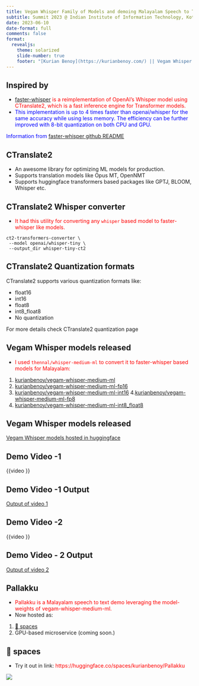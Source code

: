 ```yaml
---
title: Vegam Whisper Family of Models and demoing Malayalam Speech to Text
subtitle: Summit 2023 @ Indian Institute of Information Technology, Kottayam (IIIT-K)
date: 2023-06-10
date-format: full
comments: false
format:
  revealjs:
    theme: solarized
    slide-number: true
    footer: "[Kurian Benoy](https://kurianbenoy.com/) || Vegam Whisper Family of Models and demoing Malayalam Speech to Text"
---
```


## Inspired by

::: {.incremental}
- <span style="color:red">[faster-whisper](https://github.com/guillaumekln/faster-whisper) is a reimplementation of OpenAI's Whisper model using CTranslate2, which is a fast inference engine for Transformer models.</span>
- <span style="color:blue">This implementation is up to 4 times faster than openai/whisper for the same accuracy while using less memory. The efficiency can be further improved with 8-bit quantization on both CPU and GPU.</span>
:::

::: aside
<span style="color:blue">Information from [faster-whisper github README](https://github.com/guillaumekln/faster-whisper)</span>
:::

## CTranslate2

- An awesome library for optimizing ML models for production.
- Supports translation models like Opus MT, OpenNMT
- Supports huggingface transformers based packages like GPTJ, BLOOM, Whisper etc.

## CTranslate2 Whisper converter

- <span style="color:red">It had this utility for converting any `whisper` based model to faster-whisper like models.</span>

```shell
ct2-transformers-converter \
 --model openai/whisper-tiny \
 --output_dir whisper-tiny-ct2
```

<!-- ## Malayalam ASR Benchmarking

- <span style="color:red">To test whether 10% WER was possible in available academic datasets.</span>

**Datasets**

- <span style="color:blue">Common Voice 11 malayalam subset</span>
- <span style="color:blue">SMC Malayalam Speech Corpus</span>

## Results on benechmarking in Common Voice dataset

![Output from benchmarking tool](https://user-images.githubusercontent.com/24592806/230587218-96f1c95b-abaf-4c09-866c-0538d7105239.png)

##

{{< tweet kavya_manohar 1633755478818959372 >}}

## Results on benechmarking in Malayalam Speech Corpus dataset

![Output from benchmarking tool](https://user-images.githubusercontent.com/24592806/230657721-4e98b75b-4641-4047-8d51-5bd098b76fc8.png) -->

## CTranslate2 Quantization formats

CTranslate2 supports various quantization formats like:

- float16
- int16
- float8
- int8_float8
- No quantization

::: aside
For more details check CTranslate2 quantization page
:::

## Vegam Whisper models released

- <span style="color:red">I used `thennal/whisper-medium-ml` to convert it to faster-whisper based models for Malayalam:</span>

1. [kurianbenoy/vegam-whisper-medium-ml](https://huggingface.co/kurianbenoy/vegam-whisper-medium-ml)
2. [kurianbenoy/vegam-whisper-medium-ml-fp16](https://huggingface.co/kurianbenoy/vegam-whisper-medium-ml-fp16)
3. [kurianbenoy/vegam-whisper-medium-ml-int16](https://huggingface.co/kurianbenoy/vegam-whisper-medium-ml-int16)
4.[kurianbenoy/vegam-whisper-medium-ml-fp8](https://huggingface.co/kurianbenoy/vegam-whisper-medium-ml-fp8)
5. [kurianbenoy/vegam-whisper-medium-ml-int8_float8](https://huggingface.co/kurianbenoy/vegam-whisper-medium-ml-int8_float8)

## Vegam Whisper models released

[Vegam Whisper models hosted in huggingface](./huggingface.png)

## Demo Video -1 

{{video }}

## Demo Video -1 Output

[Output of video 1](./25s_audio.png)

## Demo Video -2

{{video }}

## Demo Video - 2 Output

[Output of video 2](./10s_audio.png)

## Pallakku

- <span style="color:red">Pallakku is a Malayalam speech to text demo leveraging the model-weights of vegam-whisper-medium-ml.</span>
- Now hosted as:

1. [🤗 spaces](https://huggingface.co/spaces/kurianbenoy/Pallakku)
2. GPU-based microservice (coming soon.)

## 🤗 spaces

- Try it out in link: <span style="color:red">https://huggingface.co/spaces/kurianbenoy/Pallakku</span>

![](../delft-fastai/pallakku.png)

